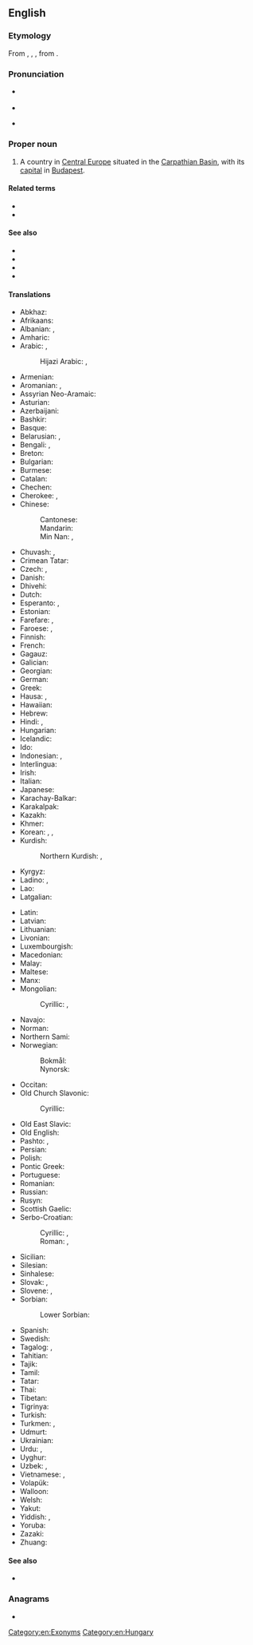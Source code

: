 ==English==

===Etymology===
From {{inh|en|enm|Hungary}}, {{m|enm|Hungrye}}, {{m|enm|Hungry}}, from {{der|en|ML.|Hungaria}}.

===Pronunciation===
* {{a|UK|US}} {{IPA|en|/ˈhʌŋ.ɡəɹ.i/}}
* {{audio|en|en-us-Hungary.ogg|Audio (US)}}
* {{homophones|en|hungry}} {{qualifier|in some accents}}

===Proper noun===
{{wikipedia}}
{{en-proper noun}}

# A country in [[Central Europe]] situated in the [[Carpathian Basin]], with its [[capital]] in [[Budapest]].

====Related terms====
* {{l|en|Hungarian}}
* {{l|en|Hungarland}}

====See also====
* {{l|en|Hungarian People's Republic}}
* {{l|en|Hungarian Republic}}
* {{l|en|Kingdom of Hungary}}
* {{l|en|Principality of Hungary}}

====Translations====
{{trans-top|the country}}
* Abkhaz: {{t|ab|Мадиартәыла}}
* Afrikaans: {{t|af|Hongarye}}
* Albanian: {{t|sq|Hungari|f}} {{qualifier|indefinite}}, {{t+|sq|Hungaria|f}} {{qualifier|definite}}
* Amharic: {{t|am|ሀንጋሪ}}
* Arabic: {{t|ar|الْمَجَر|m}}, {{t|ar|هُنْغَارِيَا|f}}
*: Hijazi Arabic: {{t|acw|هنقاريا|f|tr=hangārya}}, {{t|acw|المجر|f|tr=al-majar}}
* Armenian: {{t|hy|Հունգարիա}}
* Aromanian: {{t|rup|Ungãrii|f}} {{qualifier|indefinite}}, {{t|rup|Ungãria|f}} {{qualifier|definite}}
* Assyrian Neo-Aramaic: {{t|aii|ܡܲܓܲܪ|tr=magar|f}}
* Asturian: {{t+|ast|Hungría}}
* Azerbaijani: {{t+|az|Macarıstan}}
* Bashkir: {{t|ba|Венгрия|sc=Cyrl}}
* Basque: {{t+|eu|Hungaria}}
* Belarusian: {{t|be|Ве́нгрыя|f}}, {{t|be|Вуго́ршчына|f}}
* Bengali: {{t+|bn|হাঙ্গেরি}}, {{t|bn|মজারিস্তান}}
* Breton: {{t|br|Hungaria}}
* Bulgarian: {{t+|bg|Унга́рия|f}}
* Burmese: {{t|my|ဟန်ဂေရီ}}
* Catalan: {{t+|ca|Hongria|f}}
* Chechen: {{t|ce|Мажарчоь}}
* Cherokee: {{t|chr|ᎲᎦᎵᏱ|tr=hvgaliyi}}, {{t|chr|ᎲᏂᎦᎵ|tr=hvnigali}}
* Chinese:
*: Cantonese: {{t|yue|匈牙利|tr=hung1 ngaa4 lei6}}
*: Mandarin: {{t+|cmn|匈牙利|tr=Xiōngyálì}}
*: Min Nan: {{t|nan|洪牙利|tr=Hông-gâ-lī}}, {{t|nan|匈牙利|tr=Hiong-gâ-lī}}
* Chuvash: {{t|cv|Венгри}}, {{t|cv|Хункӑри}}
* Crimean Tatar: {{t|crh|Macaristan}}
* Czech: {{t+|cs|Maďarsko|n}}, {{t+|cs|Uhry|p}} {{qualifier|before 1918}}
* Danish: {{t+|da|Ungarn|n}}
* Dhivehi: {{t+|dv|ހަންގޭރީ}}
* Dutch: {{t+|nl|Hongarije|n}}
* Esperanto: {{t+|eo|Hungario}}, {{t+|eo|Hungarujo}}
* Estonian: {{t+|et|Ungari}}
* Farefare: {{t|gur|Ungarigo}}, {{t|gur|Madjargɔ}}
* Faroese: {{t|fo|Ungarn}}, {{qualifier|historically}} {{t|fo|Húnaland|n}}
* Finnish: {{t+|fi|Unkari}}
* French: {{t+|fr|Hongrie|f}}
* Gagauz: {{t|gag|Vengriya}}
* Galician: {{t+|gl|Hungría|f}}
* Georgian: {{t+|ka|უნგრეთი}}
* German: {{t+|de|Ungarn|n}}
* Greek: {{t+|el|Ουγγαρία|f}}
* Hausa: {{t|ha|Hungariya}}, {{t|ha|Hungari}}
* Hawaiian: {{t|haw|Hunakalia}}
* Hebrew: {{t+|he|הוּנְגַּרְיָה|f|tr=hungarya}}
* Hindi: {{t|hi|मजारिस्तान}}, {{t+|hi|हंगरी}}
* Hungarian: {{t+|hu|Magyarország}}
* Icelandic: {{t+|is|Ungverjaland|n}}
* Ido: {{t+|io|Hungaria}}
* Indonesian: {{t+|id|Hongaria}}, {{t|id|Hungaria}}
* Interlingua: {{t|ia|Hungaria}}
* Irish: {{t|ga|Ungáir|f|alt=An Ungáir}}
* Italian: {{t+|it|Ungheria|f}}
* Japanese: {{t+|ja|ハンガリー|tr=Hangarī}}
* Karachay-Balkar: {{t|krc|Маджар}}
* Karakalpak: {{t|kaa|Vengriya}}
* Kazakh: {{t|kk|Мажарстан}}
* Khmer: {{t|km|ហុងគ្រី}}
* Korean: {{t+|ko|^헝가리}}, {{t+|ko|^마쟈르}} {{qualifier|North Korea}}, {{t+|ko|^웽그리아}} {{qualifier|Yanbian}}
* Kurdish:
*: Northern Kurdish: {{t+|kmr|Mecaristan}}, {{t+|kmr|Hungarya}}
* Kyrgyz: {{t|ky|Венгрия}}
* Ladino: {{t|lad|Madjaristan}}, {{t|lad|Ungaria}}
* Lao: {{t+|lo|ຮົງກາລີ}}
* Latgalian: {{t|ltg|Vengreja|f}}
{{trans-mid}}
* Latin: {{t|la|Hungaria|f}}
* Latvian: {{t|lv|Ungārija|f}}
* Lithuanian: {{t+|lt|Vengrija|f}}
* Livonian: {{t|liv|Ungārmō}}
* Luxembourgish: {{t+|lb|Ungarn|n}}
* Macedonian: {{t+|mk|Унгарија|f}}
* Malay: {{t|ms|Hungary}}
* Maltese: {{t|mt|Ungerija|alt=l-Ungerija}}
* Manx: {{t|gv|Ungaar|f|alt=Yn Ungaar}}
* Mongolian:
*: Cyrillic: {{t|mn|Унгар}}, {{t|mn|Мажаар}}
* Navajo: {{t|nv|Azeedíchʼííʼ Dineʼé Bikéyah}}
* Norman: {{t|nrf|Hongrie|f}}
* Northern Sami: {{t|se|Ungár}}
* Norwegian:
*: Bokmål: {{t+|nb|Ungarn|n}}
*: Nynorsk: {{t+|nn|Ungarn|n}}
* Occitan: {{t+|oc|Ongria|f}}
* Old Church Slavonic:
*: Cyrillic: {{t|cu|Ѫгрꙑ|p}}
* Old East Slavic: {{t|orv|Угрꙑ|p}}
* Old English: {{t|ang|Ungerland|n}}
* Pashto: {{t|ps|مجارستان|m|tr=maǰārestān}}, {{t|ps|هنګري|f|tr=hangarí}}
* Persian: {{t+|fa|مجارستان|tr=majârestân}}
* Polish: {{t+|pl|Węgry|p}}
* Pontic Greek: {{t|pnt|Ουγγαρία}}
* Portuguese: {{t+|pt|Hungria|f}}
* Romanian: {{t+|ro|Ungaria|f}}
* Russian: {{t+|ru|Ве́нгрия|f}}
* Rusyn: {{t|rue|Мадярьско|f}}
* Scottish Gaelic: {{t|gd|[[Ungair|an Ungair]]}}
* Serbo-Croatian:
*: Cyrillic: {{t|sh|Ма̏ђарска|f}}, {{t|sh|Ма̏џарска|f}}
*: Roman: {{t+|sh|Mȁđarskā|f}}, {{t+|sh|Mȁdžarskā|f}}
* Sicilian: {{t|scn|Unghirìa|f}}
* Silesian: {{t|szl|Madźary|p}}
* Sinhalese: {{t|si|හන්ගේරියාව}}
* Slovak: {{t|sk|Maďarsko|n}}, {{t+|sk|Uhorsko|n}} {{qualifier|before 1918}}
* Slovene: {{t+|sl|Madžárska|f}}, {{qualifier|historical}} {{t|sl|Ógrska|f}}
* Sorbian:
*: Lower Sorbian: {{t|dsb|Hungorska|f}}
* Spanish: {{t+|es|Hungría|f}}
* Swedish: {{t+|sv|Ungern|n}}
* Tagalog: {{t|tl|Ungriya}}, {{t|tl|Unggarya}}
* Tahitian: {{t|ty|Honoretia}}
* Tajik: {{t|tg|Маҷористон}}
* Tamil: {{t|ta|அங்கேரி}}
* Tatar: {{t|tt|Венгрия}}
* Thai: {{t+|th|ฮังการี}}
* Tibetan: {{t|bo|ཧུང་གྷ་རི}}
* Tigrinya: {{t|ti|ሀንጋሪ}}
* Turkish: {{t+|tr|Macaristan}}
* Turkmen: {{t|tk|Majarystan}}, {{t|tk|Wengriýa}}
* Udmurt: {{t|udm|Венгрия}}
* Ukrainian: {{t+|uk|Уго́рщина|f}}
* Urdu: {{t|ur|مجارستان|tr=majāristān}}, {{t|ur|ہنگری|tr=haṅgarī}}
* Uyghur: {{t|ug|ۋېنگرىيە}}
* Uzbek: {{t+|uz|Mojariston}}, {{t|uz|Vengriya}}
* Vietnamese: {{t|vi|Hung-ga-ri}}, {{t|vi|Hung Gia Lợi}}
* Volapük: {{t+|vo|Macarän}}
* Walloon: {{t+|wa|Hongreye|f}}
* Welsh: {{t+|cy|Hwngari}}
* Yakut: {{t|sah|Мадьаар Сирэ}}
* Yiddish: {{t|yi|אונגאַרן|n}}, {{t|yi|אונגערן|n}}
* Yoruba: {{t|yo|Hungari}}
* Zazaki: {{qualifier|Southern Zazaki}} {{t|zza|Macarıstan}}
* Zhuang: {{t|za|Yunghyazli}}
{{trans-bottom}}

====See also====
* {{list:countries of Europe/en}}{{topics|en|Countries in Europe}}

===Anagrams===
* {{anagrams|en|a=aghnruy|ahungry}}

[[Category:en:Exonyms]]
[[Category:en:Hungary]]